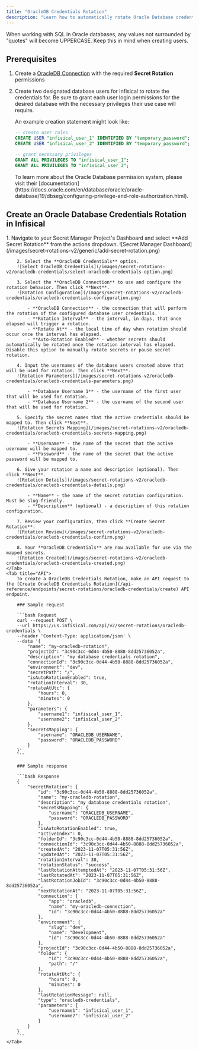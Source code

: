 ```yaml
---
title: "OracleDB Credentials Rotation"
description: "Learn how to automatically rotate Oracle Database credentials."
---
```


<Info>
    When working with SQL in Oracle databases, any values not surrounded by "quotes" will become UPPERCASE. Keep this in mind when creating users.
</Info>

## Prerequisites

1. Create a [OracleDB Connection](/integrations/app-connections/oracledb) with the required **Secret Rotation** permissions
2. Create two designated database users for Infisical to rotate the credentials for. Be sure to grant each user login permissions for the desired database with the necessary privileges their use case will require.

    An example creation statement might look like:
    ```SQL
    -- create user roles
    CREATE USER "infisical_user_1" IDENTIFIED BY "temporary_password";
    CREATE USER "infisical_user_2" IDENTIFIED BY "temporary_password";

    -- grant necessary privileges
    GRANT ALL PRIVILEGES TO "infisical_user_1";
    GRANT ALL PRIVILEGES TO "infisical_user_2";
    ```

    <Tip>
        To learn more about the Oracle Database permission system, please visit their [documentation](https://docs.oracle.com/en/database/oracle/oracle-database/19/dbseg/configuring-privilege-and-role-authorization.html).
    </Tip>


## Create an Oracle Database Credentials Rotation in Infisical

<Tabs>
    <Tab title="Infisical UI">
        1. Navigate to your Secret Manager Project's Dashboard and select **Add Secret Rotation** from the actions dropdown.
        ![Secret Manager Dashboard](/images/secret-rotations-v2/generic/add-secret-rotation.png)

        2. Select the **OracleDB Credentials** option.
        ![Select OracleDB Credentials](/images/secret-rotations-v2/oracledb-credentials/select-oracledb-credentials-option.png)

        3. Select the **OracleDB Connection** to use and configure the rotation behavior. Then click **Next**.
        ![Rotation Configuration](/images/secret-rotations-v2/oracledb-credentials/oracledb-credentials-configuration.png)

            - **OracleDB Connection** - the connection that will perform the rotation of the configured database user credentials.
            - **Rotation Interval** - the interval, in days, that once elapsed will trigger a rotation.
            - **Rotate At** - the local time of day when rotation should occur once the interval has elapsed.
            - **Auto-Rotation Enabled** - whether secrets should automatically be rotated once the rotation interval has elapsed. Disable this option to manually rotate secrets or pause secret rotation.

        4. Input the usernames of the database users created above that will be used for rotation. Then click **Next**.
        ![Rotation Parameters](/images/secret-rotations-v2/oracledb-credentials/oracledb-credentials-parameters.png)

            - **Database Username 1** - the username of the first user that will be used for rotation.
            - **Database Username 2** - the username of the second user that will be used for rotation.

        5. Specify the secret names that the active credentials should be mapped to. Then click **Next**.
        ![Rotation Secrets Mapping](/images/secret-rotations-v2/oracledb-credentials/oracledb-credentials-secrets-mapping.png)

            - **Username** - the name of the secret that the active username will be mapped to.
            - **Password** - the name of the secret that the active password will be mapped to.

        6. Give your rotation a name and description (optional). Then click **Next**.
        ![Rotation Details](/images/secret-rotations-v2/oracledb-credentials/oracledb-credentials-details.png)

            - **Name** - the name of the secret rotation configuration. Must be slug-friendly.
            - **Description** (optional) - a description of this rotation configuration.

        7. Review your configuration, then click **Create Secret Rotation**.
        ![Rotation Review](/images/secret-rotations-v2/oracledb-credentials/oracledb-credentials-confirm.png)

        8. Your **OracleDB Credentials** are now available for use via the mapped secrets.
        ![Rotation Created](/images/secret-rotations-v2/oracledb-credentials/oracledb-credentials-created.png)
    </Tab>
    <Tab title="API">
        To create a OracleDB Credentials Rotation, make an API request to the [Create OracleDB Credentials Rotation](/api-reference/endpoints/secret-rotations/oracledb-credentials/create) API endpoint.

        ### Sample request

        ```bash Request
        curl --request POST \
        --url https://us.infisical.com/api/v2/secret-rotations/oracledb-credentials \
        --header 'Content-Type: application/json' \
        --data '{
            "name": "my-oracledb-rotation",
            "projectId": "3c90c3cc-0d44-4b50-8888-8dd25736052a",
            "description": "my database credentials rotation",
            "connectionId": "3c90c3cc-0d44-4b50-8888-8dd25736052a",
            "environment": "dev",
            "secretPath": "/",
            "isAutoRotationEnabled": true,
            "rotationInterval": 30,
            "rotateAtUtc": {
                "hours": 0,
                "minutes": 0
            },
            "parameters": {
                "username1": "infisical_user_1",
                "username2": "infisical_user_2"
            },
            "secretsMapping": {
                "username": "ORACLEDB_USERNAME",
                "password": "ORACLEDB_PASSWORD"
            }
        }'
        ```

        ### Sample response

        ```bash Response
        {
            "secretRotation": {
                "id": "3c90c3cc-0d44-4b50-8888-8dd25736052a",
                "name": "my-oracledb-rotation",
                "description": "my database credentials rotation",
                "secretsMapping": {
                    "username": "ORACLEDB_USERNAME",
                    "password": "ORACLEDB_PASSWORD"
                },
                "isAutoRotationEnabled": true,
                "activeIndex": 0,
                "folderId": "3c90c3cc-0d44-4b50-8888-8dd25736052a",
                "connectionId": "3c90c3cc-0d44-4b50-8888-8dd25736052a",
                "createdAt": "2023-11-07T05:31:56Z",
                "updatedAt": "2023-11-07T05:31:56Z",
                "rotationInterval": 30,
                "rotationStatus": "success",
                "lastRotationAttemptedAt": "2023-11-07T05:31:56Z",
                "lastRotatedAt": "2023-11-07T05:31:56Z",
                "lastRotationJobId": "3c90c3cc-0d44-4b50-8888-8dd25736052a",
                "nextRotationAt": "2023-11-07T05:31:56Z",
                "connection": {
                    "app": "oracledb",
                    "name": "my-oracledb-connection",
                    "id": "3c90c3cc-0d44-4b50-8888-8dd25736052a"
                },
                "environment": {
                    "slug": "dev",
                    "name": "Development",
                    "id": "3c90c3cc-0d44-4b50-8888-8dd25736052a"
                },
                "projectId": "3c90c3cc-0d44-4b50-8888-8dd25736052a",
                "folder": {
                    "id": "3c90c3cc-0d44-4b50-8888-8dd25736052a",
                    "path": "/"
                },
                "rotateAtUtc": {
                    "hours": 0,
                    "minutes": 0
                },
                "lastRotationMessage": null,
                "type": "oracledb-credentials",
                "parameters": {
                    "username1": "infisical_user_1",
                    "username2": "infisical_user_2"
                }
            }
        }
        ```
    </Tab>
</Tabs>
